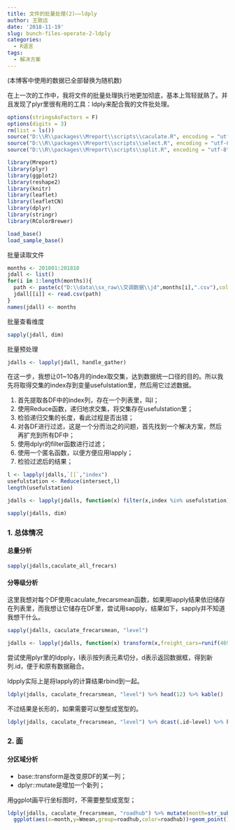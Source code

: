 ```yaml
---
title: 文件的批量处理(2)——ldply
author: 王致远
date: '2018-11-19'
slug: bunch-files-operate-2-ldply
categories:
  - R语言
tags:
  - 解决方案
---
```


(本博客中使用的数据已全部替换为随机数)

在上一次的工作中，我将文件的批量处理执行地更加彻底，基本上驾轻就熟了。并且发现了plyr里很有用的工具：ldply来配合我的文件批处理。

```r
options(stringsAsFactors = F)
options(digits = 3)
rm(list = ls())
source("D:\\R\\packages\\Mreport\\scripts\\caculate.R", encoding = "utf-8")
source("D:\\R\\packages\\Mreport\\scripts\\select.R", encoding = "utf-8")
source("D:\\R\\packages\\Mreport\\scripts\\split.R", encoding = "utf-8")
```

```r
library(Mreport)
library(plyr)
library(ggplot2)
library(reshape2)
library(knitr)
library(leaflet)
library(leafletCN)
library(dplyr)
library(stringr)
library(RColorBrewer)
```

```r
load_base()
load_sample_base()
```

批量读取文件

```r
months <- 201801:201810
jdall <- list()
for(i in 1:length(months)){
  path <- paste(c("D:\\data\\sx_raw\\交调数据\\jd",months[i],".csv"),collapse = "")
  jdall[[i]] <- read.csv(path)
}
names(jdall) <- months
```

批量查看维度

```r
sapply(jdall, dim)
```

批量预处理

```r
jdalls <- lapply(jdall, handle_gather)
```

在这一步，我想让01~10各月的index取交集，达到数据统一口径的目的。所以我先将取得交集的index存到变量usefulstation里，然后用它过滤数据。

1. 首先提取各DF中的index列，存在一个列表里，叫l；
2. 使用Reduce函数，递归地求交集，将交集存在usefulstation里；
3. 检验递归交集的长度，看此过程是否出错；
4. 对各DF进行过滤，这是一个分而治之的问题，首先找到一个解决方案，然后再扩充到所有DF中；
5. 使用dplyr的filter函数进行过滤；
6. 使用一个匿名函数，以便方便应用lapply；
7. 检验过滤后的结果；

```r
l <- lapply(jdalls,`[[`,"index")
usefulstation <- Reduce(intersect,l)
length(usefulstation)
```


```r
jdalls <- lapply(jdalls, function(x) filter(x,index %in% usefulstation))
```

```r
sapply(jdalls, dim)
```


### 1. 总体情况

#### 总量分析

```r
sapply(jdalls,caculate_all_frecars)
```

#### 分等级分析

这里我想对每个DF使用caculate_frecarsmean函数，如果用lapply结果依旧储存在列表里，而我想让它储存在DF里，尝试用sapply，结果如下，sapply并不知道我想干什么。

```r
sapply(jdalls, caculate_frecarsmean, "level")
```

```r
jdalls <- lapply(jdalls, function(x) transform(x,freight_cars=runif(4691)))
```


尝试使用plyr里的ldpply，l表示按列表元素切分，d表示返回数据框，得到新列.id，便于和原有数据融合。

ldpply实际上是将lapply的计算结果rbind到一起。

```r
ldply(jdalls, caculate_frecarsmean, "level") %>% head(12) %>% kable()
```

不过结果是长形的，如果需要可以整型成宽型的。

```r
ldply(jdalls, caculate_frecarsmean, "level") %>% dcast(.id~level) %>% kable()
```

### 2. 面

#### 分区域分析

- base::transform是改变原DF的某一列；
- dplyr::mutate是增加一个新列；

用ggplot画平行坐标图时，不需要整型成宽型；

```r
ldply(jdalls, caculate_frecarsmean, "roadhub") %>% mutate(month=str_sub(.id,-2,-1)) %>% 
  ggplot(aes(x=month,y=Wmean,group=roadhub,color=roadhub))+geom_point()+geom_line()
```

